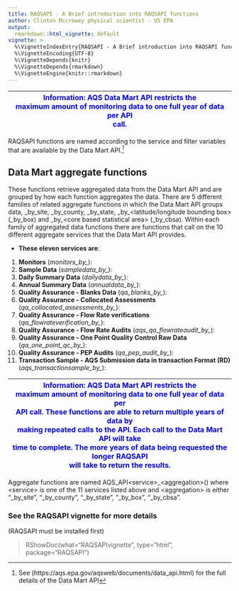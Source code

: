 ```yaml
---
title: RAQSAPI - A Brief introduction into RAQSAPI functions
author: Clinton Mccrowey physical scientist - US EPA
output:
  rmarkdown::html_vignette: default
vignette: >
  %\VignetteIndexEntry{RAQSAPI - A Brief introduction into RAQSAPI functions}
  %\VignetteEncoding{UTF-8}
  %\VignetteDepends{knitr}
  %\VignetteDepends{rmarkdown}
  %\VignetteEngine{knitr::rmarkdown}
---
```



| <span style="color:blue"> Information: AQS Data Mart API restricts the \
maximum amount of monitoring data to one full year of data per API \
call.</span> |
| -- |

RAQSAPI functions are named according to the service and filter variables that are
available by the Data Mart
API.^[See (https://aqs.epa.gov/aqsweb/documents/data_api.html) for the full 
details of the Data Mart API]

## Data Mart aggregate functions

These functions retrieve aggregated data from the Data Mart API and are grouped
by how each function aggregates the data. There are 5 different families of
related aggregate functions in which the Data Mart API groups data, _by_site,
_by_county, _by_state, _by\_\<latitude/longitude bounding box\> (_by_box) and
_by\_\<core based statistical area\> (_by_cbsa). Within each family of
aggregated data functions there are functions that call on the 10 different
aggregate services that the Data Mart API provides.


* **These eleven services are**:
1. **Monitors** (*monitors_by_*): 
2. **Sample Data** (*sampledata_by_*):
3. **Daily Summary Data** (*dailydata_by_*): 
4. **Annual Summary Data** (*annualdata_by_*): 
5. **Quality Assurance - Blanks Data** (*qa_blanks_by_*): 
6. **Quality Assurance - Collocated Assessments**
    (*qa_collocated_assessments_by_*):
7. **Quality Assurance - Flow Rate verifications**
    (*qa_flowrateverification_by_*):
8. **Quality Assurance - Flow Rate Audits** (*aqs_qa_flowrateaudit_by_*):
9. **Quality Assurance - One Point Quality Control Raw Data**
    (*qa_one_point_qc_by_*):
10. **Quality Assurance - PEP Audits** (*qa_pep_audit_by_*):
11. **Transaction Sample - AQS Submission data in transaction Format (RD)**
     (*aqs_transactionsample_by_*):
     
| <span style="color:blue"> Information: AQS Data Mart API restricts the \
maximum amount of monitoring data to one full year of data per \
API call. These functions are able to return multiple years of data by \
making repeated calls to the API.  Each call to the Data Mart API will take \
time to complete. The more years of data being requested the longer RAQSAPI \
will take to return the results.</span> |
| -- |

Aggregate functions are named AQS_API\<service\>\_\<aggregation\>() where
\<service\> is one of the 11 services listed above and \<aggregation\> is
either "_by_site", "_by_county", "_by_state", "_by_box", "_by_cbsa".

### See the RAQSAPI vignette for more details
(RAQSAPI must be installed first)

> RShowDoc(what="RAQSAPIvignette", type="html", package="RAQSAPI")
